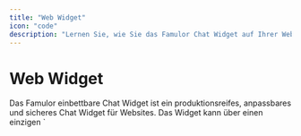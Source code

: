```yaml
---
title: "Web Widget"
icon: "code"
description: "Lernen Sie, wie Sie das Famulor Chat Widget auf Ihrer Website einbetten"
---
```


# Web Widget

<Note>
  Das Famulor einbettbare Chat Widget ist ein produktionsreifes, anpassbares und sicheres Chat Widget für Websites. Das Widget kann über einen einzigen `<script>` Tag eingebettet werden—kein Backend-Proxy erforderlich.
</Note>

## Übersicht

<Card title="Was ist das Famulor Web Widget?" color="blue">
  Das Famulor Web Widget ermöglicht es Ihren Website-Besuchern, direkt über einen Voice-Chat-Button mit Ihrem KI-Assistenten zu interagieren. Das Widget ist vollständig anpassbar und kann nahtlos in jede Website integriert werden.
</Card>

## Zugriff auf das Web Widget

<Card title="Widget konfigurieren" icon="headset" iconType="regular" color="green">
  Sie finden die Web Widget Einstellungen hier:

  1. Gehen Sie zu "Assistenten".
  2. Wählen Sie Ihren Assistenten aus.
  3. Klicken Sie auf "Bearbeitung".
  4. Navigieren Sie zu "Web Widget".
</Card>

## Widget-Konfiguration

<CardGroup cols={2}>
  <Card title="Live-Vorschau" icon="eye" color="blue">
    
    - Sehen Sie eine Echtzeit-Vorschau Ihres Widgets.

    
    - Auto-Updates bei Änderungen.

    
    - Testen Sie die Funktionalität direkt.

    
  </Card>
  <Card title="Anpassungsoptionen" icon="palette" color="purple">
    
    - Position auf der Website wählen.

    
    - Primärfarbe anpassen.

    
    - Button- und Menü-Texte bearbeiten.

    
  </Card>
</CardGroup>

## Anpassungsoptionen

### 1. Allgemeine Einstellungen

<Card title="Position und Farbe" icon="book-user" color="orange">
  
  - 
  Position:

   Wählen Sie die Position des Widgets (z.B. "Unten rechts").

  
  - 
  Primärfarbe:

   Anpassung der Widget-Farbe (z.B. #3B82F6).

  
</Card>

### 2. Button-Konfiguration

<CodeGroup>

````text
// Primärer Text, der auf dem Widget-Button angezeigt wird
Need help?
```text
// Sekundärer Text, der unter dem Haupt-Button-Text angezeigt wird
Start voice chat ✨
````

</CodeGroup>

### 3. Menü-Konfiguration

<CodeGroup>

````text
// Titel im Widget-Header
Voice AI
```text
// Untertitel im Widget-Header
Ready to help ✨
```text
// Titel, der angezeigt wird, wenn das Modal geöffnet wird
Ready to chat?
```text
// Text auf dem Button, der das Gespräch startet
Start Voice Chat
```text
// Beschreibungstext im Modal
Click below to start your voice conversation
````

</CodeGroup>

## Script-Tag Integration

<Card title="Einfache Integration" icon="code" color="green">
  Kopieren Sie den generierten Script-Tag und fügen Sie ihn in Ihre Website ein:
</Card>

### Beispiel Script-Tag

```html
<script 
  src="https://app.famulor.de/embed.js" 
  data-assistant-id="5c92d914-9099-4d5-8f09-096ada2ade0" 
  data-position="right-bottom" 
  data-color="#3B82F6" 
  data-header-title="Voice AI" 
  data-header-subtitle="Ready to help ✨" 
  data-button-main-text="Need help?" 
  data-button-sub-text="Start voice chat ✨" 
  data-start-button-text="Start Voice Chat" 
  data-modal-title="Ready to chat?" 
  data-modal-description="Click below to start your voice conversation">
</script>
```

<Warning>
  **Verwendung:** Fügen Sie diesen Script-Tag überall in den HTML-Code Ihrer Website ein, vorzugsweise vor dem schließenden `&lt;/body&gt;`-Tag.
</Warning>

## Data-Attribute Erklärung

<Card title="Verfügbare Attribute" icon="list" color="blue">
  
  - 
  data-assistant-id:

   Eindeutige ID Ihres Assistenten.

  
  - 
  data-position:

   Position des Widgets (z.B. "right-bottom").

  
  - 
  data-color:

   Primärfarbe des Widgets.

  
  - 
  data-header-title:

   Titel im Widget-Header.

  
  - 
  data-header-subtitle:

   Untertitel im Widget-Header.

  
  - 
  data-button-main-text:

   Haupt-Button-Text.

  
  - 
  data-button-sub-text:

   Unter-Button-Text.

  
  - 
  data-start-button-text:

   Text des Start-Buttons.

  
  - 
  data-modal-title:

   Modal-Titel.

  
  - 
  data-modal-description:

   Modal-Beschreibung.

  
</Card>

## Positionierungsoptionen

<CardGroup cols={1}>
  <Card title="Verfügbare Positionen" icon="compass" color="green">
    
    - 
    right-bottom:

     Unten rechts

    
    - 
    left-bottom:

     Unten links

    
    - 
    right-top:

     Oben rechts

    
    - 
    left-top:

     Oben links

    
  </Card>
  <Card title="Empfohlene Position" icon="star" color="blue">
    
    Unten rechts

     ist die häufigste und benutzerfreundlichste Position für Chat-Widgets auf Websites.

    
  </Card>
</CardGroup>

## Anpassungstipps

<Card title="Best Practices" icon="lightbulb" color="yellow">
  
  - 
  Farben:

   Wählen Sie eine Farbe, die zu Ihrem Branding passt.

  
  - 
  Texte:

   Verwenden Sie einladende und klare Formulierungen.

  
  - 
  Position:

   Achten Sie darauf, dass das Widget andere wichtige Elemente nicht verdeckt.

  
  - 
  Test:

   Testen Sie das Widget auf verschiedenen Geräten und Bildschirmgrößen.

  
</Card>

## Integration in verschiedene Plattformen

<CardGroup cols={2}>
  <Card title="WordPress" icon="wordpress" color="blue">
    
    Fügen Sie den Script-Tag in den Footer Ihres Themes oder verwenden Sie ein Plugin für benutzerdefinierte Scripts.

    
  </Card>
  <Card title="HTML/CSS Websites" icon="code" color="green">
    
    Fügen Sie den Script-Tag direkt vor dem schließenden `&lt;/body&gt;`-Tag in Ihre HTML-Dateien ein.

    
  </Card>
</CardGroup>

<CardGroup cols={2}>
  <Card title="React/Vue/Angular" icon="react" color="orange">
    
    Integrieren Sie den Script-Tag über Ihren Package Manager oder fügen Sie ihn direkt in die `index.html` ein.

    
  </Card>
  <Card title="CMS-Systeme" icon="cms" color="purple">
    
    Nutzen Sie die Script-Injection-Features Ihres CMS oder fügen Sie den Code in die Template-Dateien ein.

    
  </Card>
</CardGroup>

## Sicherheit und Performance

<Card title="Produktionsbereit" icon="shield" color="green">
  
  - 
  Sicher:

   Alle Daten werden verschlüsselt übertragen.

  
  - 
  Schnell:

   Minimale Ladezeiten durch optimierte Scripts.

  
  - 
  Zuverlässig:

   99.9% Verfügbarkeit.

  
  - 
  DSGVO-konform:

   Entspricht deutschen Datenschutzbestimmungen.

  
</Card>

## Testen des Widgets

<Card title="Widget testen" icon="test-tube" color="purple">
  
  - 
  Live-Vorschau nutzen:

   Verwenden Sie die Vorschau im Dashboard.

  
  - 
  Staging-Umgebung:

   Testen Sie das Widget zunächst auf einer Test-Website.

  
  - 
  Verschiedene Geräte:

   Testen Sie auf Desktop, Tablet und Mobile.

  
  - 
  Browser-Tests:

   Prüfen Sie die Kompatibilität mit verschiedenen Browsern.

  
  - 
  Funktionstest:

   Starten Sie einen echten Voice-Chat zur Überprüfung.

  
</Card>

## Häufige Probleme und Lösungen

<Card title="Troubleshooting" icon="help-circle" color="red">
  
  - 
  Widget wird nicht angezeigt:

   Überprüfen Sie, ob der Script-Tag korrekt eingebettet wurde.

  
  - 
  Farben falsch:

   Stellen Sie sicher, dass der Hex-Code (#) korrekt formatiert ist.

  
  - 
  Position passt nicht:

   Verwenden Sie die verfügbaren Positionswerte.

  
  - 
  Text wird nicht angezeigt:

   Prüfen Sie die data-attribute auf Schreibfehler.

  
</Card>

## Hilfe benötigt?

<Tip>
  Unser Support-Team kann Ihnen bei der Integration des Web Widgets helfen.
</Tip>

<Card title="Support kontaktieren" icon="headphones" color="blue" href="[https://famulor.de/support](https://famulor.de/support)">
  Benötigen Sie Hilfe bei der Widget-Integration? Kontaktieren Sie unser Support-Team.
</Card>